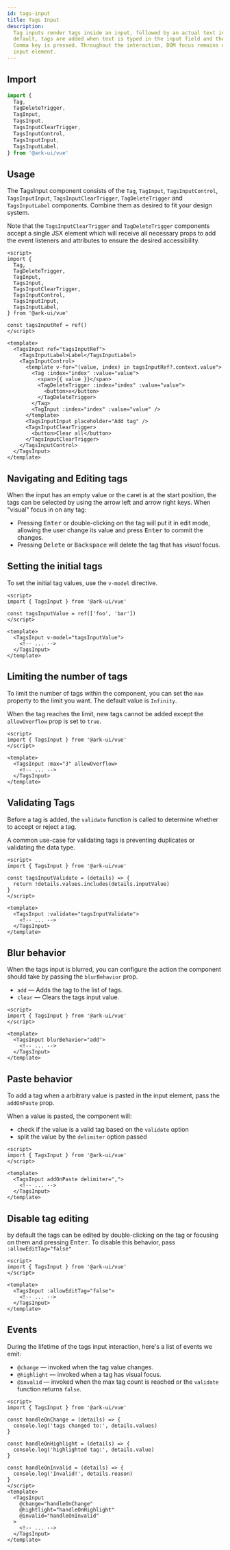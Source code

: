 ```yaml
---
id: tags-input
title: Tags Input
description:
  Tag inputs render tags inside an input, followed by an actual text input. By
  default, tags are added when text is typed in the input field and the Enter or
  Comma key is pressed. Throughout the interaction, DOM focus remains on the
  input element.
---
```



<Playground />

## Import

```ts
import {
  Tag,
  TagDeleteTrigger,
  TagInput,
  TagsInput,
  TagsInputClearTrigger,
  TagsInputControl,
  TagsInputInput,
  TagsInputLabel,
} from '@ark-ui/vue'
```

## Usage

The TagsInput component consists of the `Tag`, `TagInput`, `TagsInputControl`,
`TagsInputInput`, `TagsInputClearTrigger`, `TagDeleteTrigger` and
`TagsInputLabel` components. Combine them as desired to fit your design system.

Note that the `TagsInputClearTrigger` and `TagDeleteTrigger` components accept a
single JSX element which will receive all necessary props to add the event
listeners and attributes to ensure the desired accessibility.

```vue
<script>
import {
  Tag,
  TagDeleteTrigger,
  TagInput,
  TagsInput,
  TagsInputClearTrigger,
  TagsInputControl,
  TagsInputInput,
  TagsInputLabel,
} from '@ark-ui/vue'

const tagsInputRef = ref()
</script>

<template>
  <TagsInput ref="tagsInputRef">
    <TagsInputLabel>Label</TagsInputLabel>
    <TagsInputControl>
      <template v-for="(value, index) in tagsInputRef?.context.value">
        <Tag :index="index" :value="value">
          <span>{{ value }}</span>
          <TagDeleteTrigger :index="index" :value="value">
            <button>x</button>
          </TagDeleteTrigger>
        </Tag>
        <TagInput :index="index" :value="value" />
      </template>
      <TagsInputInput placeholder="Add tag" />
      <TagsInputClearTrigger>
        <button>Clear all</button>
      </TagsInputClearTrigger>
    </TagsInputControl>
  </TagsInput>
</template>
```

## Navigating and Editing tags

When the input has an empty value or the caret is at the start position, the
tags can be selected by using the arrow left and arrow right keys. When "visual"
focus in on any tag:

- Pressing <kbd>Enter</kbd> or double-clicking on the tag will put it in edit
  mode, allowing the user change its value and press <kbd>Enter</kbd> to commit
  the changes.
- Pressing <kbd>Delete</kbd> or <kbd>Backspace</kbd> will delete the tag that
  has _visual_ focus.

## Setting the initial tags

To set the initial tag values, use the `v-model` directive.

```vue
<script>
import { TagsInput } from '@ark-ui/vue'

const tagsInputValue = ref(['foo', 'bar'])
</script>

<template>
  <TagsInput v-model="tagsInputValue">
    <!-- ... -->
  </TagsInput>
</template>
```

## Limiting the number of tags

To limit the number of tags within the component, you can set the `max` property
to the limit you want. The default value is `Infinity`.

When the tag reaches the limit, new tags cannot be added except the
`allowOverflow` prop is set to `true`.

```vue
<script>
import { TagsInput } from '@ark-ui/vue'
</script>

<template>
  <TagsInput :max="3" allowOverflow>
    <!-- ... -->
  </TagsInput>
</template>
```

## Validating Tags

Before a tag is added, the `validate` function is called to determine whether to
accept or reject a tag.

A common use-case for validating tags is preventing duplicates or validating the
data type.

```vue
<script>
import { TagsInput } from '@ark-ui/vue'

const tagsInputValidate = (details) => {
  return !details.values.includes(details.inputValue)
}
</script>

<template>
  <TagsInput :validate="tagsInputValidate">
    <!-- ... -->
  </TagsInput>
</template>
```

## Blur behavior

When the tags input is blurred, you can configure the action the component
should take by passing the `blurBehavior` prop.

- `add` — Adds the tag to the list of tags.
- `clear` — Clears the tags input value.

```vue
<script>
import { TagsInput } from '@ark-ui/vue'
</script>

<template>
  <TagsInput blurBehavior="add">
    <!-- ... -->
  </TagsInput>
</template>
```

## Paste behavior

To add a tag when a arbitrary value is pasted in the input element, pass the
`addOnPaste` prop.

When a value is pasted, the component will:

- check if the value is a valid tag based on the `validate` option
- split the value by the `delimiter` option passed

```vue {3}
<script>
import { TagsInput } from '@ark-ui/vue'
</script>

<template>
  <TagsInput addOnPaste delimiter=",">
    <!-- ... -->
  </TagsInput>
</template>
```

## Disable tag editing

by default the tags can be edited by double-clicking on the tag or focusing on
them and pressing <kbd>Enter</kbd>. To disable this behavior, pass
`:allowEditTag="false"`

```vue
<script>
import { TagsInput } from '@ark-ui/vue'
</script>

<template>
  <TagsInput :allowEditTag="false">
    <!-- ... -->
  </TagsInput>
</template>
```

## Events

During the lifetime of the tags input interaction, here's a list of events we
emit:

- `@change` — invoked when the tag value changes.
- `@highlight` — invoked when a tag has visual focus.
- `@invalid` — invoked when the max tag count is reached or the `validate`
  function returns `false`.

```vue
<script>
import { TagsInput } from '@ark-ui/vue'

const handleOnChange = (details) => {
  console.log('tags changed to:', details.values)
}

const handleOnHighlight = (details) => {
  console.log('highlighted tag:', details.value)
}

const handleOnInvalid = (details) => {
  console.log('Invalid!', details.reason)
}
</script>
<template>
  <TagsInput
    @change="handleOnChange"
    @hightlight="handleOnHighlight"
    @invalid="handleOnInvalid"
  >
    <!-- ... -->
  </TagsInput>
</template>
```
